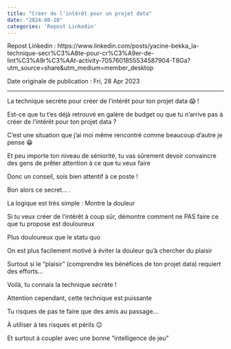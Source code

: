 ---
title: "Créer de l'intérêt pour un projet data"
date: "2024-08-28"
categories: 'Repost Linkedin'
---

Repost Linkedin : https://www.linkedin.com/posts/yacine-bekka_la-technique-secr%C3%A8te-pour-cr%C3%A9er-de-lint%C3%A9r%C3%AAt-activity-7057601855534587904-T8Ga?utm_source=share&utm_medium=member_desktop

Date originale de publication : Fri, 28 Apr 2023

---

La technique secrète pour créer de l’intérêt pour ton projet data 😱 !

Est-ce que tu t’es déjà retrouvé en galère de budget ou que tu n’arrive pas à créer de l'intérêt pour ton projet data ?

C'est une situation que j’ai moi même rencontré comme beaucoup d’autre je pense 😁

Et peu importe ton niveau de séniorité, tu vas sûrement devoir convaincre des gens de prêter attention à ce que tu veux faire

Donc un conseil, sois bien attentif à ce poste !

Bon alors ce secret… .

La logique est très simple : Montre la douleur

Si tu veux créer de l’intérêt à coup sûr, démontre comment ne PAS faire ce que tu propose est douloureux

Plus douloureux que le statu quo

On est plus facilement motivé à éviter la douleur qu’à chercher du plaisir

Surtout si le “plaisir” (comprendre les bénéfices de ton projet data) requiert des efforts…

Voilà, tu connais la technique secrète !

Attention cependant, cette technique est puissante

Tu risques de pas te faire que des amis au passage…

À utiliser à tes risques et périls 😉

Et surtout à coupler avec une bonne “intelligence de jeu”
